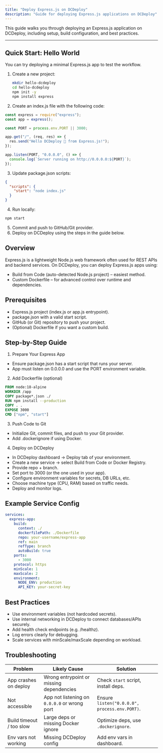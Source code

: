 ```yaml
---
title: "Deploy Express.js on DCDeploy"
description: "Guide for deploying Express.js applications on DCDeploy"
---
```


This guide walks you through deploying an Express.js application on DCDeploy, including setup, build configuration, and best practices.

---

## Quick Start: Hello World

You can try deploying a minimal Express.js app to test the workflow.

1. Create a new project:
   ```bash
   mkdir hello-dcdeploy
   cd hello-dcdeploy
   npm init -y
   npm install express
   ```
2. Create an index.js file with the following code:
```js
const express = require("express");
const app = express();

const PORT = process.env.PORT || 3000;

app.get("/", (req, res) => {
  res.send("Hello DCDeploy 🚀 from Express.js!");
});

app.listen(PORT, "0.0.0.0", () => {
  console.log(`Server running on http://0.0.0.0:${PORT}`);
});
```
3. Update package.json scripts:

```json
{
  "scripts": {
    "start": "node index.js"
  }
}
```
4. Run locally:

```bash
npm start
```
5. Commit and push to GitHub/Git provider.
6. Deploy on DCDeploy using the steps in the guide below.

## Overview
Express.js is a lightweight Node.js web framework often used for REST APIs and backend services.
On DCDeploy, you can deploy Express.js apps using:
- Build from Code (auto-detected Node.js project) – easiest method.
- Custom Dockerfile – for advanced control over runtime and dependencies.

## Prerequisites
- Express.js project (index.js or app.js entrypoint).
- package.json with a valid start script.
- GitHub (or Git) repository to push your project.
- (Optional) Dockerfile if you want a custom build.

## Step-by-Step Guide
1. Prepare Your Express App
- Ensure package.json has a start script that runs your server.
- App must listen on 0.0.0.0 and use the PORT environment variable.

2. Add Dockerfile (optional)
```dockerfile
FROM node:18-alpine
WORKDIR /app
COPY package*.json ./
RUN npm install --production
COPY . .
EXPOSE 3000
CMD ["npm", "start"]
```
3. Push Code to Git
- Initialize Git, commit files, and push to your Git provider.
- Add .dockerignore if using Docker.

4. Deploy on DCDeploy
- In DCDeploy dashboard → Deploy tab of your environment.
- Create a new service → select Build from Code or Docker Registry.
- Provide repo + branch.
- Set port to 3000 (or the one used in your app).
- Configure environment variables for secrets, DB URLs, etc.
- Choose machine type (CPU, RAM) based on traffic needs.
- Deploy and monitor logs.

## Example Service Config
```yaml
services:
  express-app:
    build:
      context: ./
      dockerfilePath: ./Dockerfile
      repo: your-username/express-app
      ref: main
      refType: branch
      autoBuild: true
    ports:
      - 3000
    protocol: https
    minScale: 1
    maxScale: 2
    environment:
      NODE_ENV: production
      API_KEY: your-secret-key
```      

## Best Practices
- Use environment variables (not hardcoded secrets).
- Use internal networking in DCDeploy to connect databases/APIs securely.
- Add health check endpoints (e.g. /healthz).
- Log errors clearly for debugging.
- Scale services with minScale/maxScale depending on workload.

## Troubleshooting
| Problem                  | Likely Cause                                 | Solution                                      |
| ------------------------ | -------------------------------------------- | --------------------------------------------- |
| App crashes on deploy    | Wrong entrypoint or missing dependencies     | Check `start` script, install deps.           |
| Not accessible           | App not listening on `0.0.0.0` or wrong port | Ensure `listen("0.0.0.0", process.env.PORT)`. |
| Build timeout / too slow | Large deps or missing Docker ignore          | Optimize deps, use `.dockerignore`.           |
| Env vars not working     | Missing DCDeploy config                      | Add env vars in dashboard.                    |
